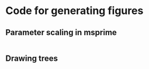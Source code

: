 # Code for generating figures

## Parameter scaling in msprime {#msprimescalingcode}

```python
```

## Drawing trees {#drawingtreescode}

```python
```
